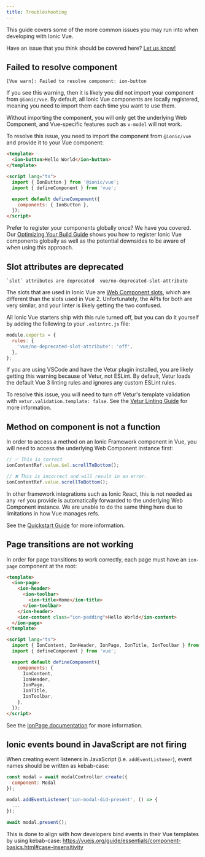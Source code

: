 ```yaml
---
title: Troubleshooting
---
```


<head>
  <title>Ionic Troubleshooting Guide: Common Vue App Development Issues</title>
  <meta
    name="description"
    content="This troubleshooting guide covers some of the more common issues you may run into when developing apps with Ionic Vue. Read to learn more about troubleshooting."
  />
</head>

This guide covers some of the more common issues you may run into when developing with Ionic Vue.

Have an issue that you think should be covered here? <a href="https://github.com/ionic-team/ionic-docs/issues/new?assignees=&labels=content&template=content-issue.md&title=" target="_blank" rel="noopener">Let us know!</a>

## Failed to resolve component

```shell
[Vue warn]: Failed to resolve component: ion-button
```

If you see this warning, then it is likely you did not import your component from `@ionic/vue`. By default, all Ionic Vue components are locally registered, meaning you need to import them each time you want to use them.

Without importing the component, you will only get the underlying Web Component, and Vue-specific features such as `v-model` will not work.

To resolve this issue, you need to import the component from `@ionic/vue` and provide it to your Vue component:

```html
<template>
  <ion-button>Hello World</ion-button>
</template>

<script lang="ts">
  import { IonButton } from '@ionic/vue';
  import { defineComponent } from 'vue';

  export default defineComponent({
    components: { IonButton },
  });
</script>
```

Prefer to register your components globally once? We have you covered. Our [Optimizing Your Build Guide](quickstart#optimizing-your-build) shows you how to register Ionic Vue components globally as well as the potential downsides to be aware of when using this approach.

## Slot attributes are deprecated

```shell
`slot` attributes are deprecated  vue/no-deprecated-slot-attribute
```

The slots that are used in Ionic Vue are <a href="https://developer.mozilla.org/en-US/docs/Web/Web_Components/Using_templates_and_slots" target="_blank" rel="noopener">Web Component slots</a>, which are different than the slots used in Vue 2. Unfortunately, the APIs for both are very similar, and your linter is likely getting the two confused.

All Ionic Vue starters ship with this rule turned off, but you can do it yourself by adding the following to your `.eslintrc.js` file:

```js
module.exports = {
  rules: {
    'vue/no-deprecated-slot-attribute': 'off',
  },
};
```

If you are using VSCode and have the Vetur plugin installed, you are likely getting this warning because of Vetur, not ESLint. By default, Vetur loads the default Vue 3 linting rules and ignores any custom ESLint rules.

To resolve this issue, you will need to turn off Vetur's template validation with `vetur.validation.template: false`. See the <a href="https://vuejs.github.io/vetur/guide/linting-error.html#linting" target="_blank" rel="noopener">Vetur Linting Guide</a> for more information.

## Method on component is not a function

In order to access a method on an Ionic Framework component in Vue, you will need to access the underlying Web Component instance first:

```js
// ✅ This is correct
ionContentRef.value.$el.scrollToBottom();

// ❌ This is incorrect and will result in an error.
ionContentRef.value.scrollToBottom();
```

In other framework integrations such as Ionic React, this is not needed as any `ref` you provide is automatically forwarded to the underlying Web Component instance. We are unable to do the same thing here due to limitations in how Vue manages refs.

See the [Quickstart Guide](quickstart#calling-methods-on-components) for more information.

## Page transitions are not working

In order for page transitions to work correctly, each page must have an `ion-page` component at the root:

```html
<template>
  <ion-page>
    <ion-header>
      <ion-toolbar>
        <ion-title>Home</ion-title>
      </ion-toolbar>
    </ion-header>
    <ion-content class="ion-padding">Hello World</ion-content>
  </ion-page>
</template>

<script lang="ts">
  import { IonContent, IonHeader, IonPage, IonTitle, IonToolbar } from '@ionic/vue';
  import { defineComponent } from 'vue';

  export default defineComponent({
    components: {
      IonContent,
      IonHeader,
      IonPage,
      IonTitle,
      IonToolbar,
    },
  });
</script>
```

See the [IonPage documentation](navigation#ionpage) for more information.

## Ionic events bound in JavaScript are not firing

When creating event listeners in JavaScript (i.e. `addEventListener`), event names should be written as kebab-case:

```javascript
const modal = await modalController.create({
  component: Modal
});

modal.addEventListener('ion-modal-did-present', () => {
  ...
});

await modal.present();
```

This is done to align with how developers bind events in their Vue templates by using kebab-case: https://vuejs.org/guide/essentials/component-basics.html#case-insensitivity
